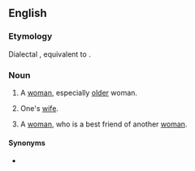==English==

===Etymology===
Dialectal {{diminutive of|en|wife||gloss=woman}}, equivalent to {{suffix|en|wife|ie}}.

===Noun===
{{en-noun}}

# {{lb|en|Geordie|derogatory}} A [[woman]], especially [[old]]er woman.
# {{lb|en|US|informal|affectionate}} One's [[wife]].
# {{lb|en|UK|informal|affectionate}} A [[woman]], who is a best friend of another [[woman]].

====Synonyms====
* {{sense|wife}} {{l|en|wifey}}